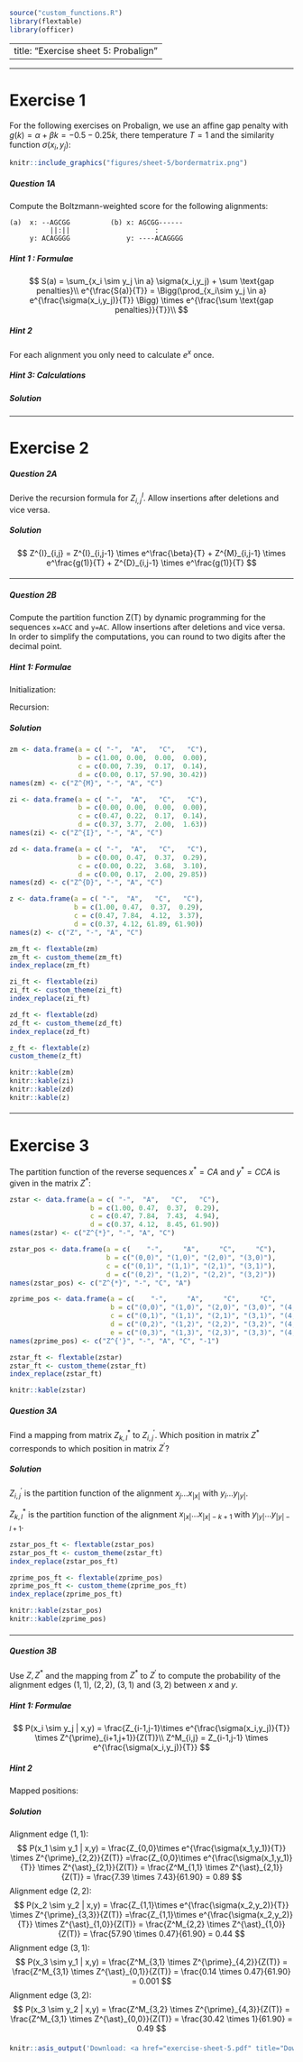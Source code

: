```r
source("custom_functions.R")
library(flextable)
library(officer)

```

---
title: "Exercise sheet 5: Probalign"
---

---------------------------------

# Exercise 1

For the following exercises on Probalign, we use an affine gap penalty with $g(k) = \alpha + \beta k = -0.5 - 0.25k$, there temperature $T=1$ and the similarity function $\sigma(x_i, y_j)$:

```r
knitr::include_graphics("figures/sheet-5/bordermatrix.png")
```

#### {.tabset}

##### Question 1A

::: {.question data-latex=""}
Compute the Boltzmann-weighted score for the following alignments:

```
(a)  x: --AGCGG          (b) x: AGCGG------
          ||:||                     :
     y: ACAGGGG              y: ----ACAGGGG
```
:::


##### Hint 1 : Formulae 

::: {.answer data-latex=""}


$$
S(a) = \sum_{x_i \sim y_j \in a} \sigma(x_i,y_j) + \sum \text{gap penalties}\\
e^{\frac{S(a)}{T}} = \Bigg(\prod_{x_i\sim y_j \in a} e^{\frac{\sigma(x_i,y_j)}{T}} \Bigg) \times e^{\frac{\sum \text{gap penalties}}{T}}\\
$$
::: 

##### Hint 2

::: {.answer data-latex=""}
For each alignment you only need to calculate $e^x$ once.
::: 

##### Hint 3: Calculations 

::: {.answer data-latex=""}
\begin{align*}
\text{(a)} &\qquad e^{\sigma(A,A)} \times e^{3\sigma(G,G)} \times e^{\sigma(C,G)} \times e^{g(2)} &&= e^2 \times e^6 \times e^{-1} \times e^{-0.5 +(-0.25\times 2)} = e^6 \\
\text{(b)} &\qquad e^{\sigma(G,A)} \times e^{g(4)} \times e^{g(6)} &&= e^{-1} \times e^{0.5 + (-0.25\times 4)} \times e^{0.5 + (-0.25\times 6)} = e^{-4.5}
\end{align*}
::: 

##### Solution

::: {.answer data-latex=""}
\begin{align*}
\text{(a)} &\qquad e^6 = 403.43\\
\text{(b)} &\qquad e^{-4.5} = 0.011
\end{align*}
::: 

#### {-}

---------------------------------


# Exercise 2


#### {.tabset}

##### Question 2A

::: {.question data-latex=""}
Derive the recursion formula for $Z^{I}_{i,j}$. Allow insertions after deletions and vice versa.
:::


##### Solution 

::: {.answer data-latex=""}
$$
Z^{I}_{i,j} = Z^{I}_{i,j-1} \times e^\frac{\beta}{T} + Z^{M}_{i,j-1} \times e^\frac{g(1)}{T}  + Z^{D}_{i,j-1} \times e^\frac{g(1)}{T}
$$
::: 

#### {-}

---------------------------------

#### {.tabset}

##### Question 2B

::: {.question data-latex=""}
Compute the partition function Z(T) by dynamic programming for the sequences `x=ACC` and `y=AC`. Allow insertions after deletions and vice versa. In order to simplify the computations, you can round to two digits after the decimal point. 
:::


##### Hint 1: Formulae 

::: {.answer data-latex=""}
Initialization:
\begin{align*}
Z^M_{i,0} &= Z^M_{0,j} = 0, Z^M_{0,0} = 1\\
Z^I_{i,0} &= 0\\
Z^D_{0,j} &= 0
\end{align*}

Recursion:
\begin{align*}
Z^{M}_{i,j} &= Z_{i-1,j-1} \times e^{\frac{\sigma(x_i,y_j)}{T}}\\
Z^{I}_{i,j} &= Z^{I}_{i,j-1} \times e^\frac{\beta}{T} + Z^{M}_{i,j-1} \times e^\frac{g(1)}{T}  + Z^{D}_{i,j-1} \times e^\frac{g(1)}{T}\\
Z^{D}_{i,j} &= Z^{D}_{i-1,j} \times e^\frac{\beta}{T} + Z^{M}_{i-1,j} \times e^\frac{g(1)}{T}  + Z^{I}_{i-1,j} \times e^\frac{g(1)}{T}\\
Z_{i,j} &= Z^{M}_{i,j} + Z^{I}_{i,j} + Z^{D}_{i,j} 
\end{align*}
::: 

##### Solution
```r

zm <- data.frame(a = c( "-",  "A",   "C",   "C"),
                 b = c(1.00, 0.00,  0.00,  0.00),
                 c = c(0.00, 7.39,  0.17,  0.14),
                 d = c(0.00, 0.17, 57.90, 30.42))
names(zm) <- c("Z^{M}", "-", "A", "C")

zi <- data.frame(a = c( "-",  "A",   "C",   "C"),
                 b = c(0.00, 0.00,  0.00,  0.00),
                 c = c(0.47, 0.22,  0.17,  0.14),
                 d = c(0.37, 3.77,  2.00,  1.63))
names(zi) <- c("Z^{I}", "-", "A", "C")

zd <- data.frame(a = c( "-",  "A",   "C",   "C"),
                 b = c(0.00, 0.47,  0.37,  0.29),
                 c = c(0.00, 0.22,  3.68,  3.10),
                 d = c(0.00, 0.17,  2.00, 29.85))
names(zd) <- c("Z^{D}", "-", "A", "C")

z <- data.frame(a = c( "-",  "A",   "C",   "C"),
                b = c(1.00, 0.47,  0.37,  0.29),
                c = c(0.47, 7.84,  4.12,  3.37),
                d = c(0.37, 4.12, 61.89, 61.90))
names(z) <- c("Z", "-", "A", "C")
```


::: {.answer data-latex=""}

```r

zm_ft <- flextable(zm)
zm_ft <- custom_theme(zm_ft)
index_replace(zm_ft)

zi_ft <- flextable(zi)
zi_ft <- custom_theme(zi_ft)
index_replace(zi_ft)

zd_ft <- flextable(zd)
zd_ft <- custom_theme(zd_ft)
index_replace(zd_ft)

z_ft <- flextable(z)
custom_theme(z_ft)
```

```r
knitr::kable(zm)
knitr::kable(zi)
knitr::kable(zd)
knitr::kable(z)
```

:::

#### {-}

---------------------------------

# Exercise 3

The partition function of the reverse sequences $x^* = CA$ and $y^* = CCA$ is given in the matrix $Z^*$:
```r
zstar <- data.frame(a = c( "-",  "A",   "C",   "C"),
                    b = c(1.00, 0.47,  0.37,  0.29),
                    c = c(0.47, 7.84,  7.43,  4.94),
                    d = c(0.37, 4.12,  8.45, 61.90))
names(zstar) <- c("Z^{*}", "-", "A", "C")

zstar_pos <- data.frame(a = c(    "-",     "A",     "C",     "C"),
                        b = c("(0,0)", "(1,0)", "(2,0)", "(3,0)"),
                        c = c("(0,1)", "(1,1)", "(2,1)", "(3,1)"),
                        d = c("(0,2)", "(1,2)", "(2,2)", "(3,2)"))
names(zstar_pos) <- c("Z^{*}", "-", "C", "A")

zprime_pos <- data.frame(a = c(    "-",     "A",     "C",     "C",     "-"),
                         b = c("(0,0)", "(1,0)", "(2,0)", "(3,0)", "(4,0)"),
                         c = c("(0,1)", "(1,1)", "(2,1)", "(3,1)", "(4,1)"),
                         d = c("(0,2)", "(1,2)", "(2,2)", "(3,2)", "(4,2)"),
                         e = c("(0,3)", "(1,3)", "(2,3)", "(3,3)", "(4,3)"))
names(zprime_pos) <- c("Z^{'}", "-", "A", "C", "-1")
```

```r

zstar_ft <- flextable(zstar)
zstar_ft <- custom_theme(zstar_ft)
index_replace(zstar_ft)
```

```r
knitr::kable(zstar)
```

#### {.tabset}

##### Question 3A

::: {.question data-latex=""}
Find a mapping from matrix $Z^{*}_{k,l}$ to $Z^{\prime}_{i,j}$. Which position in matrix $Z^{*}$ corresponds to which position in matrix $Z^{\prime}$?
:::


##### Solution

::: {.answer data-latex=""}
$Z^{\prime}_{i,j}$ is the partition function of the alignment $x_j ... x_{|x|}$ with $y_i ... y_{|y|}$.

$Z^{*}_{k,l}$ is the partition function of the alignment $x_{|x|} ... x_{|x|-k+1}$ with $y_{|y|}...y_{|y|-l+1}$.

\begin{align*}
j &= |x| -l +1 \Leftrightarrow l = |x| -j +1\\
i &= |y| -k +1 \Leftrightarrow k = |y| -i +1
\end{align*}

```r

zstar_pos_ft <- flextable(zstar_pos)
zstar_pos_ft <- custom_theme(zstar_ft)
index_replace(zstar_pos_ft)

zprime_pos_ft <- flextable(zprime_pos)
zprime_pos_ft <- custom_theme(zprime_pos_ft)
index_replace(zprime_pos_ft)
```

```r
knitr::kable(zstar_pos)
knitr::kable(zprime_pos)
```
:::

#### {-}

---------------------------------
#### {.tabset}

##### Question 3B

::: {.question data-latex=""}
Use $Z,Z^*$ and the mapping from $Z^*$ to $Z^\prime$ to compute the probability of the alignment edges $(1,1)$, $(2,2)$, $(3,1)$ and $(3,2)$ between $x$ and $y$.
:::



##### Hint 1: Formulae 

::: {.answer data-latex=""}
$$
P(x_i \sim y_j | x,y) = \frac{Z_{i-1,j-1}\times e^{\frac{\sigma(x_i,y_j)}{T}} \times Z^{\prime}_{i+1,j+1}}{Z(T)}\\
Z^M_{i,j} = Z_{i-1,j-1} \times  e^{\frac{\sigma(x_i,y_j)}{T}}
$$
::: 


##### Hint 2 

::: {.answer data-latex=""}
Mapped positions:
\begin{align*}
Z^{\prime}_{2,2} &\Longleftrightarrow Z^{\ast}_{2,1}\\
Z^{\prime}_{3,3} &\Longleftrightarrow Z^{\ast}_{1,0}\\
Z^{\prime}_{4,2} &\Longleftrightarrow Z^{\ast}_{0,1}\\
Z^{\prime}_{4,3} &\Longleftrightarrow Z^{\ast}_{0,0}
\end{align*}
::: 

##### Solution

::: {.answer data-latex=""}
Alignment edge $(1,1)$:
$$
P(x_1 \sim y_1 | x,y) = \frac{Z_{0,0}\times e^{\frac{\sigma(x_1,y_1)}{T}} \times Z^{\prime}_{2,2}}{Z(T)} =\frac{Z_{0,0}\times e^{\frac{\sigma(x_1,y_1)}{T}} \times Z^{\ast}_{2,1}}{Z(T)} = \frac{Z^M_{1,1} \times Z^{\ast}_{2,1}}{Z(T)} = \frac{7.39 \times 7.43}{61.90} = 0.89
$$
Alignment edge $(2,2)$:
$$
P(x_2 \sim y_2 | x,y) = \frac{Z_{1,1}\times e^{\frac{\sigma(x_2,y_2)}{T}} \times Z^{\prime}_{3,3}}{Z(T)} =\frac{Z_{1,1}\times e^{\frac{\sigma(x_2,y_2)}{T}} \times Z^{\ast}_{1,0}}{Z(T)} = \frac{Z^M_{2,2} \times Z^{\ast}_{1,0}}{Z(T)} = \frac{57.90 \times 0.47}{61.90} = 0.44
$$
Alignment edge $(3,1)$:
$$
P(x_3 \sim y_1 | x,y) = \frac{Z^M_{3,1} \times Z^{\prime}_{4,2}}{Z(T)} =  \frac{Z^M_{3,1} \times Z^{\ast}_{0,1}}{Z(T)} = \frac{0.14 \times 0.47}{61.90} = 0.001
$$
Alignment edge $(3,2)$:
$$
P(x_3 \sim y_2 | x,y) = \frac{Z^M_{3,2} \times Z^{\prime}_{4,3}}{Z(T)} =  \frac{Z^M_{3,1} \times Z^{\ast}_{0,0}}{Z(T)} = \frac{30.42 \times 1}{61.90} = 0.49
$$
:::

#### {-}
```r
knitr::asis_output('Download: <a href="exercise-sheet-5.pdf" title="Download PDF Version">PDF Version</a> of this page.')
```

